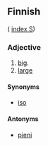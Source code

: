 ==Finnish==
( [[Wiktionary:Finnish_index_s|index S]])

===Adjective===

# [[big]].
# [[large]]

====Synonyms====
*[[iso]]

====Antonyms====

*[[pieni]]